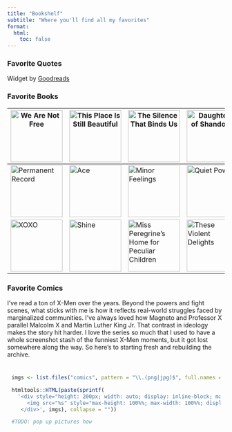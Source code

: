 ```yaml
---
title: "Bookshelf"
subtitle: "Where you'll find all my favorites"
format:
  html:
    toc: false
---
```


### Favorite Quotes

::: {#gr_quote_body}
:::

```{=html}
<script src="https://www.goodreads.com/quotes/widget/154343909-helen?v=2" type="text/javascript"></script>
```

<p style="text-align: right; font-size: 10px;">

Widget by <a href="https://www.goodreads.com/quotes">Goodreads</a>

</p>

### Favorite Books

| ![We Are Not Free](https://images.gr-assets.com/books/1565710970l/49934666.jpg){width=120} | ![This Place Is Still Beautiful](https://images.gr-assets.com/books/1634238514l/58984692.jpg){width=120} | ![The Silence That Binds Us](https://images.gr-assets.com/books/1641068252l/59028585.jpg){width=120} | ![Daughters of Shandong](https://images-na.ssl-images-amazon.com/images/S/compressed.photo.goodreads.com/books/1740179056i/223329042.jpg){width=120} | ![The Kite Runner](https://images-na.ssl-images-amazon.com/images/S/compressed.photo.goodreads.com/books/1541428344i/17165596.jpg){width=120} |
|---|---|---|---|---|
| ![Permanent Record](https://images.gr-assets.com/books/1564666396l/46223297.jpg){width=120} | ![Ace](https://images.gr-assets.com/books/1580804471l/52128695.jpg){width=120} | ![Minor Feelings](https://images-na.ssl-images-amazon.com/images/S/compressed.photo.goodreads.com/books/1580788273l/52845775.jpg){width=120} | ![Quiet Power](https://images-na.ssl-images-amazon.com/images/S/compressed.photo.goodreads.com/books/1328562861i/8520610.jpg){width=120} | ![Before The Coffee Gets Cold](https://images.gr-assets.com/books/1704153539l/44421460.jpg){width=120} |
| ![XOXO](https://images-na.ssl-images-amazon.com/images/S/compressed.photo.goodreads.com/books/1602086642i/54618808.jpg){width=120} | ![Shine](https://images-na.ssl-images-amazon.com/images/S/compressed.photo.goodreads.com/books/1580350020i/50855956.jpg){width=120} | ![Miss Peregrine's Home for Peculiar Children](https://images.gr-assets.com/books/1623449170l/9460487.jpg){width=120} | ![These Violent Delights](https://images-na.ssl-images-amazon.com/images/S/compressed.photo.goodreads.com/books/1580958058i/50892212.jpg){width=120} | ![The Lightning Thief](https://images-na.ssl-images-amazon.com/images/S/compressed.photo.goodreads.com/books/1400602609i/28187.jpg){width=120} |

### Favorite Comics

I’ve read a ton of X-Men over the years. Beyond the powers and fight scenes, what sticks with me is how it reflects real-world struggles faced by marginalized communities. I’ve always loved how Magneto and Professor X parallel Malcolm X and Martin Luther King Jr. That contrast in ideology makes the story hit harder. I love the series so much that I used to have a whole screenshot stash of the funniest X-Men moments, but it got lost somewhere along the way. So here’s to starting fresh and rebuilding the archive.

::: {style="overflow-x: auto; white-space: nowrap; padding: 10px; border-radius: 8px"}
```r
imgs <- list.files("comics", pattern = "\\.(png|jpg)$", full.names = TRUE)

htmltools::HTML(paste(sprintf(
  '<div style="height: 200px; width: auto; display: inline-block; margin-right: 10px; background: #f8f8f8; vertical-align: middle;">
     <img src="%s" style="max-height: 100%%; max-width: 100%%; display: block; margin: auto; object-fit: contain;">
   </div>', imgs), collapse = ""))

#TODO: pop up pictures how 
```
:::
